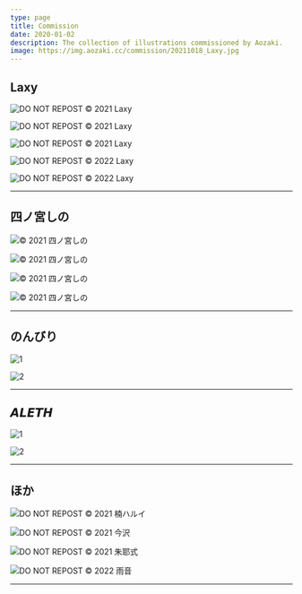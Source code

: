 ```yaml
---
type: page
title: Commission
date: 2020-01-02
description: The collection of illustrations commissioned by Aozaki.
image: https://img.aozaki.cc/commission/20211018_Laxy.jpg
---
```



## Laxy

![DO NOT REPOST © 2021 Laxy](../public/images/commission/20210424_Laxy.jpg)

<Caption Year="2021" Name="Laxy" Url="https://twitter.com/laxyiii/status/1385985122332155908" />

![DO NOT REPOST © 2021 Laxy](../public/images/commission/20210531_Laxy.jpg)

<Caption Year="2021" Name="Laxy" Url="https://twitter.com/laxyiii/status/1402415053567975424" />

![DO NOT REPOST © 2021 Laxy](../public/images/commission/20211018_Laxy.jpg)

<Caption Year="2021" Name="Laxy" Url="https://twitter.com/laxyiii/status/1451854024609714183" />

![DO NOT REPOST © 2022 Laxy](../public/images/commission/20220113_Laxy.jpg)

<Caption Year="2022" Name="Laxy" Url="https://twitter.com/laxyiii/status/1481568202060709892" />

![DO NOT REPOST © 2022 Laxy](../public/images/commission/20220628_Laxy.jpg)

<Caption Year="2022" Name="Laxy" Url="https://twitter.com/laxyiii/status/1541634796887019522" />

---

## 四ノ宮しの

![© 2021 四ノ宮しの](../public/images/commission/20211018_四ノ宮しの.jpg)

<Caption
  Year="2021"
  Name="四ノ宮しの"
  Url="https://twitter.com/sinosino141/status/1450748626725134337"
/>

![© 2021 四ノ宮しの](../public/images/commission/20210902_四ノ宮しの.jpg)

<Caption
  Year="2021"
  Name="四ノ宮しの"
  Url="https://twitter.com/sinosino141/status/1433446939106807813"
/>

![© 2021 四ノ宮しの](../public/images/commission/20210708_四ノ宮しの.jpg)

<Caption
  Year="2021"
  Name="四ノ宮しの"
  Url="https://twitter.com/sinosino141/status/1413111074363113475"
/>

![© 2021 四ノ宮しの](../public/images/commission/20210516_四ノ宮しの.jpg)

<Caption
  Year="2021"
  Name="四ノ宮しの"
  Url="https://twitter.com/sinosino141/status/1393899030342782977"
/>

---

## のんびり

![1](../public/images/commission/20210525_のんびり.jpg)

<Caption
  Year="2021"
  Name="のんびり"
  Url="https://twitter.com/nonbi_re/status/1397497316060270600"
/>

![2](../public/images/commission/20210815_のんびり.jpg)

<Caption
  Year="2021"
  Name="のんびり"
  Url="https://twitter.com/nonbi_re/status/1426826402473517059"
/>

---

## 𝘼𝙇𝙀𝙏𝙃

![1](../public/images/commission/20210331_ALETH.jpg)

<Caption Year="2021" Name="𝘼𝙇𝙀𝙏𝙃" Url="https://twitter.com/riva_poul/status/1377187662084341760" />

![2](../public/images/commission/20210523_ALETH.jpg)

<Caption Year="2021" Name="𝘼𝙇𝙀𝙏𝙃" Url="https://twitter.com/riva_poul/status/1396390446390300674" />

---

## ほか

![DO NOT REPOST © 2021 楠ハルイ](../public/images/commission/20210428_楠ハルイ.jpg)

<Caption Year="2021" Name="楠ハルイ" Url="https://twitter.com/hr_x9_/status/1387324035655036930" />

![DO NOT REPOST © 2021 今沢](../public/images/commission/20210217_金沢.jpg)

<Caption Year="2021" Name="今沢" Url="https://twitter.com/animarcat" />

![DO NOT REPOST © 2021 朱耶式](../public/images/commission/20210316_朱耶式.jpg)

<Caption
  Year="2021"
  Name="朱耶式"
  Url="https://twitter.com/akaya_siki/status/1371584249745186817"
/>

![DO NOT REPOST © 2022 雨音](../public/images/commission/20220403_雨音.jpg)

<Caption Year="2022" Name="雨音" Url="https://twitter.com/walabemoti2/status/1510469282572156931" />

---

<Skeb />
